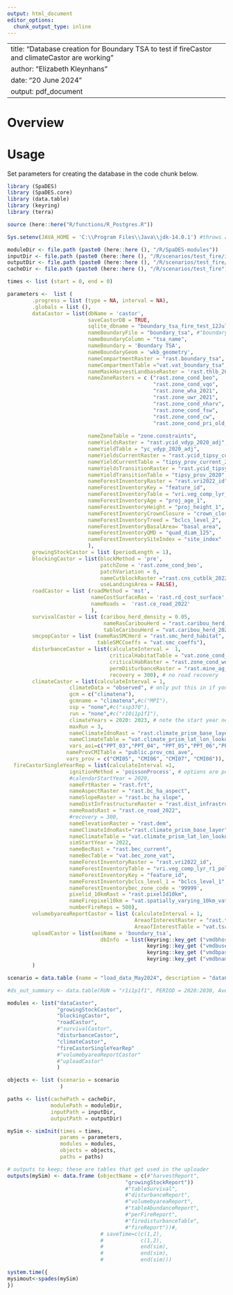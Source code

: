 ```yaml
---
output: html_document
editor_options: 
  chunk_output_type: inline
---
```

<!--
Copyright 2020 Province of British Columbia
 
Licensed under the Apache License, Version 2.0 (the "License");
you may not use this file except in compliance with the License.
You may obtain a copy of the License at
 
http://www.apache.org/licenses/LICENSE-2.0
 
Unless required by applicable law or agreed to in writing, software distributed under the License is distributed on an "AS IS" BASIS,
WITHOUT WARRANTIES OR CONDITIONS OF ANY KIND, either express or implied.
See the License for the specific language governing permissions and limitations under the License.-->

---
title: "Database creation for Boundary TSA to test if fireCastor and climateCastor are working"
author: "Elizabeth Kleynhans"
date: "20 June 2024"
output: pdf_document
---

# Overview


# Usage
Set parameters for creating the database in the code chunk below.

```r
library (SpaDES)
library (SpaDES.core)
library (data.table)
library (keyring)
library (terra)

source (here::here("R/functions/R_Postgres.R"))

Sys.setenv(JAVA_HOME = 'C:\\Program Files\\Java\\jdk-14.0.1') #throws an error if pointing to different version of java (i.e., 32 vs 64 bit)

moduleDir <- file.path (paste0 (here::here (), "/R/SpaDES-modules"))
inputDir <- file.path (paste0 (here::here (), "/R/scenarios/test_fire/inputs")) %>% reproducible::checkPath (create = TRUE)
outputDir <- file.path (paste0 (here::here (), "/R/scenarios/test_fire/outputs")) %>% reproducible::checkPath (create = TRUE)
cacheDir <- file.path (paste0 (here::here (), "/R/scenarios/test_fire"))

times <- list (start = 0, end = 0)

parameters <-  list (
        .progress = list (type = NA, interval = NA),
        .globals = list (),
        dataCastor = list(dbName = 'castor',
                          saveCastorDB = TRUE,
                          sqlite_dbname = "boundary_tsa_fire_test_12July24", 
                          nameBoundaryFile = "boundary_tsa", #"boundary_tsa_buff_50km", 
                          nameBoundaryColumn = "tsa_name", 
                          nameBoundary = 'Boundary TSA', 
                          nameBoundaryGeom = 'wkb_geometry',
                          nameCompartmentRaster = "rast.boundary_tsa", #"rast.boundary_tsa_buff_50km", 
                          nameCompartmentTable ="vat.vat_boundary_tsa", #"vat.vat_boundary_tsa_buff_50km", 
                          nameMaskHarvestLandbaseRaster = 'rast.thlb_2020', 
                          nameZoneRasters = c ("rast.zone_cond_beo", 
                                               "rast.zone_cond_vqo", 
                                               "rast.zone_wha_2021", 
                                               "rast.zone_uwr_2021",  
                                               "rast.zone_cond_nharv", 
                                               "rast.zone_cond_fsw", 
                                               "rast.zone_cond_cw",
                                               "rast.zone_cond_pri_old_deferral"), # TAP proposed old growth deferral areas
                                               
                          nameZoneTable = "zone.constraints", 
                          nameYieldsRaster = "rast.ycid_vdyp_2020_adj",
                          nameYieldTable = "yc_vdyp_2020_adj", 
                          nameYieldsCurrentRaster = "rast.ycid_tipsy_current_2020",
                          nameYieldCurrentTable = "tipsy_prov_current_2020",
                          nameYieldsTransitionRaster = "rast.ycid_tipsy_prov_2020", 
                          nameYieldTransitionTable = "tipsy_prov_2020",  
                          nameForestInventoryRaster = "rast.vri2022_id", 
                          nameForestInventoryKey = "feature_id", 
                          nameForestInventoryTable = "vri.veg_comp_lyr_r1_poly2022",
                          nameForestInventoryAge = "proj_age_1",  
                          nameForestInventoryHeight = "proj_height_1",
                          nameForestInventoryCrownClosure = "crown_closure",                             
                          nameForestInventoryTreed = "bclcs_level_2",
                          nameForestInventoryBasalArea= "basal_area",
                          nameForestInventoryQMD = "quad_diam_125",
                          nameForestInventorySiteIndex = "site_index" 
                          ),
        growingStockCastor = list (periodLength = 1),
        blockingCastor = list(blockMethod = 'pre', 
                              patchZone = 'rast.zone_cond_beo',
                              patchVariation = 6,
                              nameCutblockRaster ="rast.cns_cutblk_2022",
                              useLandingsArea = FALSE),
        roadCastor = list (roadMethod = 'mst',
                           nameCostSurfaceRas = 'rast.rd_cost_surface',
                           nameRoads =  'rast.ce_road_2022'
                           ),
        survivalCastor = list (caribou_herd_density = 0.05, 
                               nameRasCaribouHerd = "rast.caribou_herd_20220725", 
                               tableCaribouHerd = "vat.caribou_herd_20220725"),
        smcpopCastor = list (nameRasSMCHerd = "rast.smc_herd_habitat", 
                             tableSMCCoeffs = "vat.smc_coeffs"),
        disturbanceCastor = list(calculateInterval =  1, 
                                 criticalHabitatTable = "vat.zone_cond_wolverine_crit",
                                 criticalHabRaster = "rast.zone_cond_wolverine_crit",
                                 permDisturbanceRaster = "rast.mine_ag_wind_rail",
                                 recovery = 300), # no road recovery
        climateCastor = list(calculateInterval = 1,
                    climateData = "observed", # only put this in if you want observed data
                    gcm = c("climatena"),
                    gcmname = "climatena",#c("MPI"), 
                    ssp = "none",#c("ssp370"),
                    run = "none",#c("r10i1p1f1"),
                    climateYears = 2020: 2023, # note the start year needs to be 2 yrs before your year of interest to calculate CMI3yr
                    maxRun = 3, 
                    nameClimateIdnoRast = "rast.climate_prism_base_layer",
                    nameClimateTable = "vat.climate_prism_lat_lon_lookup",
                    vars_aoi=c("PPT_03","PPT_04", "PPT_05","PPT_06","PPT_07", "PPT_08", "PPT_09","Tmax_04", "Tmax_05", "Tmax_06", "Tmax_07", "Tmax_08", "Tmax_09", "Tave_03","Tave_04", "Tave_05", "Tave_06", "Tave_07", "Tave_08", "Tave_09", "Tmin_03", "Tmin_04", "Tmin_05", "Tmin_06", "Tmin_07", "Tmin_08" ,"CMD_04", "CMD_05", "CMD_06", "CMD_07", "CMD_08", "CMI_03", "CMI_04", "CMI_05", "CMI_06", "CMI_07", "CMI_08", "CMI_09"),
                   nameProvCMITable = "public.prov_cmi_ave",
                   vars_prov = c("CMI05", "CMI06", "CMI07", "CMI08")),
  fireCastorSingleYearRep = list(calculateInterval =1,
                    ignitionMethod = 'poissonProcess', # options are poissonProcess, historicalDist, static
                    #calendarStartYear = 2020,
                    nameFrtRaster = "rast.frt",
                    nameAspectRaster = "rast.bc_ha_aspect",
                    nameSlopeRaster = "rast.bc_ha_slope",
                    nameDistInfrastructureRaster = "rast.dist_infrastructure",
                    nameRoadsRast = "rast.ce_road_2022",
                    #recovery = 300,
                    nameElevationRaster = "rast.dem",
                    nameClimateIdnoRast="rast.climate_prism_base_layer",
                    nameClimateTable = "vat.climate_prism_lat_lon_lookup",
                    simStartYear = 2022,
                    nameBecRast = "rast.bec_current",
                    nameBecTable = "vat.bec_zone_vat",
                    nameForestInventoryRaster = "rast.vri2022_id",
                    nameForestInventoryTable = "vri.veg_comp_lyr_r1_poly2022",
                    nameForestInventoryKey = "feature_id",
                    nameForestInventorybclcs_level_1 = "bclcs_level_1",
                    nameForestInventorybec_zone_code = '99999',
                    pixelid_10kmRast = "rast.pixelId10km",
                    nameFirepixel10km = "vat.spatially_varying_10km_vat",
                    numberFireReps = 500),
        volumebyareaReportCastor = list (calculateInterval = 1,
                                         AreaofInterestRaster = "rast.tsa_aac_boundary",
                                         AreaofInterestTable = "vat.tsa_aac_boundary"),
        uploadCastor = list(aoiName = 'boundary_tsa',
                              dbInfo  = list(keyring::key_get ("vmdbhost", keyring="postgreSQL"),
                                             keyring::key_get ("vmdbuser", keyring="postgreSQL"),
                                             keyring::key_get ("vmdbpass", keyring="postgreSQL"), 
                                             keyring::key_get ("vmdbname", keyring="postgreSQL")))
        )

scenario = data.table (name = "load_data_May2024", description = "dataCastor output")

#ds_out_summary <- data.table(RUN = "r1i1p1f1", PERIOD = 2020:2030, AveCMI = -1)

modules <- list("dataCastor",
                "growingStockCastor",
                "blockingCastor", 
                "roadCastor",
                #"survivalCastor",
                "disturbanceCastor",
                "climateCastor",
                "fireCastorSingleYearRep"
                #"volumebyareaReportCastor"
                #"uploadCastor"
                )

objects <- list (scenario = scenario
                 )

paths <- list(cachePath = cacheDir,
              modulePath = moduleDir,
              inputPath = inputDir,
              outputPath = outputDir)

mySim <- simInit(times = times, 
                 params = parameters, 
                 modules = modules,
                 objects = objects,
                 paths = paths)

# outputs to keep; these are tables that get used in the uploader
outputs(mySim) <- data.frame (objectName = c(#"harvestReport",
                                      "growingStockReport"))
                                      #"tableSurvival",
                                      #"disturbanceReport",
                                      #"volumebyareaReport",
                                      #"tableAbundanceReport",
                                      #"perFireReport",
                                      #"firedisturbanceTable",
                                      #"fireReport"))#,
                              # saveTime=c(c(1,2), 
                              #            c(1,2), 
                              #            end(sim), 
                              #            end(sim), 
                              #            end(sim)))

system.time({
mysimout<-spades(mySim)
})

```

